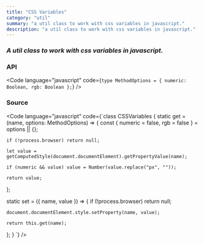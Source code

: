 ```yaml
---
title: "CSS Variables"
category: "util"
summary: "a util class to work with css variables in javascript."
description: "a util class to work with css variables in javascript."
---
```


### _A util class to work with css variables in javascript._

### API

<Code
  language="javascript"
  code={`type MethodOptions = { numeric: Boolean, rgb: Boolean };`}
/>

### Source

<Code
  language="javascript"
  code={`class CSSVariables {
  static get = (name, options: MethodOptions) => {
    const { numeric = false, rgb = false } = options || {};
    
    if (!process.browser) return null;
    
    let value = getComputedStyle(document.documentElement).getPropertyValue(name);
    
    if (numeric && value) value = Number(value.replace("px", ""));
    
    return value;
  };
  
  static set = ({ name, value }) => {
    if (!process.browser) return null;
    
    document.documentElement.style.setProperty(name, value);
    
    return this.get(name);
  };
}
`}
/>
